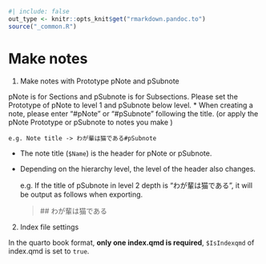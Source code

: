 ```r
#| include: false
out_type <- knitr::opts_knit$get("rmarkdown.pandoc.to")
source("_common.R")
```
# Make notes {#sec-make-notes }

1. Make notes with Prototype pNote and pSubnote

pNote is for Sections and pSubnote is for Subsections.
Please set the Prototype of pNote to level 1 and pSubnote below level.
 * When creating a note, please enter "#pNote" or "#pSubnote" following the title. (or apply the pNote Prototype or pSubnote to notes you make )

    e.g. Note title -> わが輩は猫である#pSubnote

 * The note title (`$Name`) is the header for pNote or pSubnote.
 * Depending on the hierarchy level, the level of the header also changes.

     e.g. If the title of pSubnote in level 2 depth is "わが輩は猫である", it will be output as follows when exporting.

     > \#\# わが輩は猫である

2. Index file settings

 In the quarto book format, **only one index.qmd is required**,  `$IsIndexqmd` of index.qmd is set to `true`.





